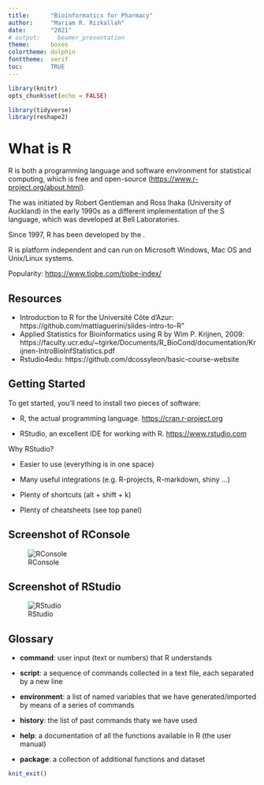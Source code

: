 ```yaml
---
title:      "Bioinformatics for Pharmacy"
author:     "Mariam R. Rizkallah"
date:       "2021"
# output:     beamer_presentation
theme:      boxes
colortheme: dolphin
fonttheme:  serif
toc:        TRUE
---
```


```r
library(knitr)
opts_chunk$set(echo = FALSE)

library(tidyverse)
library(reshape2)
```

# What is R

R is both a programming language and software environment for statistical computing, which is free and open-source (<https://www.r-project.org/about.html>).

The \emph{R Project} was initiated by Robert Gentleman and Ross Ihaka (University of Auckland) in the early 1990s as a different implementation of the S language, which was developed at Bell Laboratories.

Since 1997, R has been developed by the \emph{R Development Core Team}.

R is platform independent and can run on Microsoft Windows, Mac OS and Unix/Linux systems.

Popularity: <https://www.tiobe.com/tiobe-index/>

## Resources
* Introduction to R for the Université Côte d'Azur: https://github.com/mattiaguerini/slides-intro-to-R"
* Applied Statistics for Bioinformatics using R by Wim P. Krijnen, 2009: https://faculty.ucr.edu/~tgirke/Documents/R_BioCond/documentation/Krijnen-IntroBioInfStatistics.pdf
* Rstudio4edu: https://github.com/dcossyleon/basic-course-website

## Getting Started
To get started, you'll need to install two pieces of software:

- R, the actual programming language. <https://cran.r-project.org>

- RStudio, an excellent IDE for working with R. <https://www.rstudio.com>

Why RStudio?\footnote{\scriptsize You must have installed R before using RStudio.}

- Easier to use (everything is in one space)

- Many useful integrations (e.g. R-projects, R-markdown, shiny ...)

- Plenty of shortcuts (alt + shift + k)

- Plenty of cheatsheets (see top panel)

## Screenshot of RConsole
![RConsole](figures/r_console.png)

## Screenshot of RStudio
![RStudio](figures/r_studio.png)

## Glossary
- **command**: user input (text or numbers) that R understands

- **script**: a sequence of commands collected in a text file, each separated by a new line

- **environment**: a list of named variables that we have generated/imported by means of a series of commands

- **history**: the list of past commands thaty we have used

- **help**: a documentation of all the functions available in R (the user manual)

- **package**: a collection of additional functions and dataset

```r
knit_exit()
```
